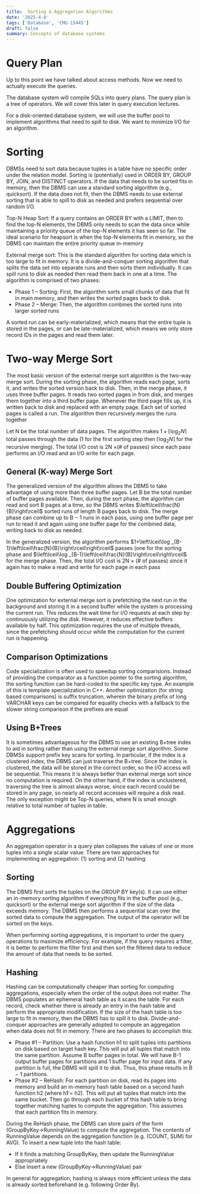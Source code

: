 ```yaml
---
title:  Sorting & Aggregation Algorithms
date: '2025-4-8'
tags: ['Database', 'CMU-15445']
draft: false
summary: Concepts of database systems
---
```

# Query Plan
Up to this point we have talked about access methods. Now we need to actually execute the queries.

The database system will compile SQLs into query plans. The query plan is a tree of operators. We will cover this later in query execution lectures.

For a disk-oriented database system, we will use the buffer pool to implement algorithms that need to spill to disk. We want to minimize I/O for an algorithm.

# Sorting
DBMSs need to sort data because tuples in a table have no specific order under the relation model. Sorting is (potentially) used in ORDER BY, GROUP BY, JOIN, and DISTINCT operators. If the data that needs to be sorted fits in memory, then the DBMS can use a standard sorting algorithm (e.g., quicksort). If the data does not fit, then the DBMS needs to use external sorting that is able to spill to disk as needed and prefers sequential over random I/O.

Top-N Heap Sort: If a query contains an ORDER BY with a LIMIT, then to find the top-N elements, the DBMS only needs to scan the data once while maintaining a priority queue of the top-N elements it has seen so far. The ideal scenario for heapsort is when the top-N elements fit in memory, so the DBMS can maintain the entire priority queue in-memory

External merge sort: This is the standard algorithm for sorting data which is too large to fit in memory. It is a divide-and-conquer sorting algorithm that splits the data set into separate runs and then sorts them individually. It can spill runs to disk as needed then read them back in one at a time. The algorithm is comprised of two phases:
- Phase 1 – Sorting: First, the algorithm sorts small chunks of data that fit in main memory, and then writes the sorted pages back to disk.
- Phase 2 – Merge: Then, the algorithm combines the sorted runs into larger sorted runs

A sorted run can be early-materialized, which means that the entire tuple is stored in the pages, or can be late-materialized, which means we only store record IDs in the pages and read them later.

# Two-way Merge Sort
The most basic version of the external merge sort algorithm is the two-way merge sort. During the sorting phase, the algorithm reads each page, sorts it, and writes the sorted version back to disk. Then, in the merge phase, it uses three buffer pages. It reads two sorted pages in from disk, and merges them together into a third buffer page. Whenever the third page fills up, it is written back to disk and replaced with an empty page. Each set of sorted pages is called a run. The algorithm then recursively merges the runs together

Let N be the total number of data pages. The algorithm makes $1+\left\lceil\log _2 N\right\rceil$ total passes through the data (1 for the first sorting step then $\left\lceil\log _2 N\right\rceil$ for the recursive merging). The total I/O cost is 2N ×(# of passes) since each pass performs an I/O read and an I/O write for each page.

## General (K-way) Merge Sort
The generalized version of the algorithm allows the DBMS to take advantage of using more than three buffer pages. Let B be the total number of buffer pages available. Then, during the sort phase, the algorithm can read and sort B pages at a time, so the DBMS writes $\left\lceil\frac{N}{B}\right\rceil$  sorted runs of length B pages back to disk. The merge phase can combine up to B − 1 runs in each pass, using one buffer page per run to read it and again using one buffer page for the combined data, writing back to disk as needed.

In the generalized version, the algorithm performs $1+\left\lceil\log _{B-1}\left\lceil\frac{N}{B}\right\rceil\right\rceil$ passes (one for the sorting phase and $\left\lceil\log _{B-1}\left\lceil\frac{N}{B}\right\rceil\right\rceil$ for the merge phase. Then, the total I/O cost is 2N × (# of passes) since it again has to make a read and write for each page in each pass


## Double Buffering Optimization
One optimization for external merge sort is prefetching the next run in the background and storing it in a second buffer while the system is processing the current run. This reduces the wait time for I/O requests at each step by continuously utilizing the disk. However, it reduces effective buffers available by half. This optimization requires the use of multiple threads, since the prefetching should occur while the computation for the current run is happening.

## Comparison Optimizations
Code specialization is often used to speedup sorting comparisions. Instead of providing the comparator as a function pointer to the sorting algorithm, the sorting function can be hard-coded to the specific key type. An example of this is template specialization in C++. Another optimization (for string based comparisons) is suffix truncation, wherein the binary prefix of long VARCHAR keys can be compared for equality checks with a fallback to the slower string comparison if the prefixes are equal

## Using B+Trees
It is sometimes advantageous for the DBMS to use an existing B+tree index to aid in sorting rather than using the external merge sort algorithm. Some DBMSs support prefix key scans for sorting. In particular, if the index is a clustered index, the DBMS can just traverse the B+tree. Since the index is clustered, the data will be stored in the correct order, so the I/O access will be sequential. This means it is always better than external merge sort since no computation is required. On the other hand, if the index is unclustered, traversing the tree is almost always worse, since each record could be stored in any page, so nearly all record accesses will require a disk read. The only exception might be Top-N queries, where N is small enough relative to total number of tuples in table.

# Aggregations
An aggregation operator in a query plan collapses the values of one or more tuples into a single scalar value. There are two approaches for implementing an aggregation: (1) sorting and (2) hashing

## Sorting
The DBMS first sorts the tuples on the GROUP BY key(s). It can use either an in-memory sorting algorithm if everything fits in the buffer pool (e.g., quicksort) or the external merge sort algorithm if the size of the data exceeds memory. The DBMS then performs a sequential scan over the sorted data to compute the aggregation. The output of the operator will be sorted on the keys.

When performing sorting aggregations, it is important to order the query operations to maximize efficiency. For example, if the query requires a filter, it is better to perform the filter first and then sort the filtered data to reduce the amount of data that needs to be sorted.

## Hashing
Hashing can be computationally cheaper than sorting for computing aggregations, especially when the order of the output does not matter. The DBMS populates an ephemeral hash table as it scans the table. For each record, check whether there is already an entry in the hash table and perform the appropriate modification. If the size of the hash table is too large to fit in memory, then the DBMS has to spill it to disk. Divide-and-conquer approaches are generally adopted to compute an aggregation when data does not fit in memory. There are two phases to accomplish this:

- Phase #1 – Partition: Use a hash function h1 to split tuples into partitions on disk based on target hash key. This will put all tuples that match into the same partition. Assume B buffer pages in total. We will have B-1 output buffer pages for partitions and 1 buffer page for input data. If any partition is full, the DBMS will spill it to disk. Thus, this phase results in B − 1 partitions.
- Phase #2 – ReHash: For each partition on disk, read its pages into memory and build an in-memory hash table based on a second hash function h2 (where h1 ̸= h2). This will put all tuples that match into the same bucket. Then go through each bucket of this hash table to bring together matching tuples to compute the aggregation. This assumes that each partition fits in memory.

During the ReHash phase, the DBMS can store pairs of the form (GroupByKey→RunningValue) to compute the aggregation. The contents of RunningValue depends on the aggregation function (e.g. (COUNT, SUM) for AVG). To insert a new tuple into the hash table:
- If it finds a matching GroupByKey, then update the RunningValue appropriately
- Else insert a new (GroupByKey→RunningValue) pair

In general for aggregation, hashing is always more efficient unless the data is already sorted beforehand (e.g. following Order By).